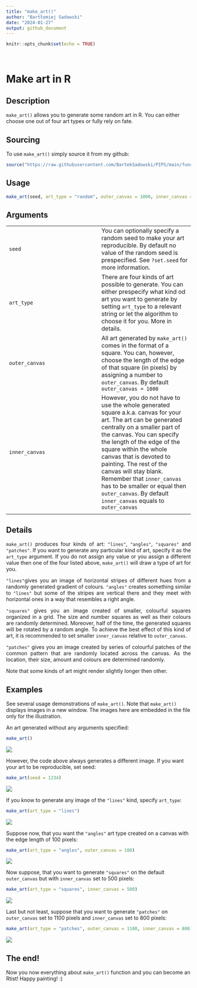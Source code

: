 ---
title: "make_art()"
author: "Bartłomiej Sadowski"
date: "2024-01-27"
output: github_document
---

```{r setup, include=FALSE}
knitr::opts_chunk$set(echo = TRUE)
```
<br>

# Make art in R
 

## Description

`make_art()` allows you to generate some random art in R. You can either choose one out of four art types or fully rely on fate.

## Sourcing

To use `make_art()` simply source it from my github:

```{r source}
source("https://raw.githubusercontent.com/BartekSadowski/PIPS/main/functions_assignment_3_2R.R")
```

## Usage

```{r make_art, eval=FALSE}
make_art(seed, art_type = "random", outer_canvas = 1000, inner_canvas = outer_canvas)
```

## Arguments

<div style = "text-align: justify;">
|   |   |
|---|---|
|`seed`   |You can optionally specify a random seed to make your art reproducible. By default no value of the random seed is prespecified. See `?set.seed` for more information.  |
|`art_type`   |There are four kinds of art possible to generate. You can either prespecify what kind od art you want to generate by setting `art_type` to a relevant string or let the algorithm to choose it for you. More in details.   |
|`outer_canvas`   |All art generated by `make_art()` comes in the format of a square. You can, however, choose the length of the edge of that square (in pixels) by assigning a number to `outer_canvas`. By default `outer_canvas = 1000`   |
|`inner_canvas` |However, you do not have to use the whole generated square a.k.a. canvas for your art. The art can be generated centrally on a smaller part of the canvas. You can specify the length of the edge of the square within the whole canvas that is devoted to painting. The rest of the canvas will stay blank. Remember that `inner_canvas` has to be smaller or equal then `outer_canvas`. By default `inner_canvas` equals to `outer_canvas`
|  |   |
</div>

## Details

<div style = "text-align: justify;">
`make_art()` produces four kinds of art: `"lines"`, `"angles"`, `"squares"` and `"patches"`. If you want to generate any particular kind of art, specify it as the `art_type` argument. If you do not assign any value or you assign a different value then one of the four listed above, `make_art()` will draw a type of art for you.

`"lines"`gives you an image of horizontal stripes of different hues from a randomly generated gradient of colours. `"angles"` creates something similar to `"lines"` but some of the stripes are vertical there and they meet with horizontal ones in a way that resembles a right angle.

`"squares"` gives you an image created of smaller, colourful squares organized in a grid. The size and number squares as well as their colours are randomly determined. Moreover, half of the time, the generated squares will be rotated by a random angle. To achieve the best effect of this kind of art, it is recommended to set smaller `inner_canvas` relative to `outer_canvas`.

`"patches"` gives you an image created by series of colourful patches of the common pattern that are randomly located across the canvas. As the location, their size, amount and colours are determined randomly.

Note that some kinds of art might render slightly longer then other.
</div>

## Examples

See several usage demonstrations of `make_art()`. Note that `make_art()` displays images in a new window. The images here are embedded in the file only for the illustration.

An art generated without any arguments specified:
```{r no_args, eval=FALSE}
make_art()
```
![](https://github.com/BartekSadowski/PIPS/blob/main/Pictures/example1.png?raw=true)

However, the code above always generates a different image. If you want your art to be reproducible, set seed:
```{r seed, eval=FALSE}
make_art(seed = 1234)
```
![](https://github.com/BartekSadowski/PIPS/blob/main/Pictures/example2.png?raw=true)

If you know to generate any image of the `"lines"` kind, specify `art_type`:
```{r lines, eval=FALSE}
make_art(art_type = "lines")
```
![](https://github.com/BartekSadowski/PIPS/blob/main/Pictures/example3.png?raw=true)

Suppose now, that you want the `"angles"` art type created on a canvas with the edge length of 100 pixels:
```{r angles, eval=FALSE}
make_art(art_type = "angles", outer_canvas = 100)
```
![](https://github.com/BartekSadowski/PIPS/blob/main/Pictures/example4.png?raw=true)

Now suppose, that you want to generate `"squares"` on the default `outer_canvas` but with `inner_canvas` set to 500 pixels:
```{r squares, eval=FALSE}
make_art(art_type = "squares", inner_canvas = 500)
```
![](https://github.com/BartekSadowski/PIPS/blob/main/Pictures/example5.png?raw=true)

Last but not least, suppose that you want to generate `"patches"` on `outer_canvas` set to 1100 pixels and `inner_canvas` set to 800 pixels:
```{r patches, eval=FALSE}
make_art(art_type = "patches", outer_canvas = 1100, inner_canvas = 800)
```
![](https://github.com/BartekSadowski/PIPS/blob/main/Pictures/example6.png?raw=true)

## The end!

Now you now everything about `make_art()` function and you can become an Rtist! Happy painting! :)
 
 <br>
 <br>
 
 
  
  